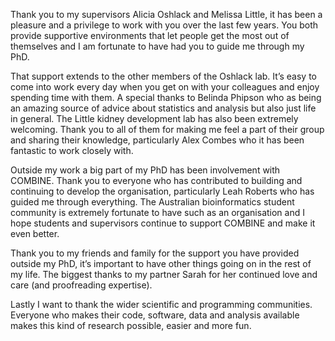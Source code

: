 Thank you to my supervisors Alicia Oshlack and Melissa Little, it has been a
pleasure and a privilege to work with you over the last few years. You both
provide supportive environments that let people get the most out of themselves
and I am fortunate to have had you to guide me through my PhD.

That support extends to the other members of the Oshlack lab. It's easy to come
into work every day when you get on with your colleagues and enjoy spending
time with them. A special thanks to Belinda Phipson who as being an amazing
source of advice about statistics and analysis but also just life in general.
The Little kidney development lab has also been extremely welcoming. Thank you
to all of them for making me feel a part of their group and sharing their
knowledge, particularly Alex Combes who it has been fantastic to work closely
with.

Outside my work a big part of my PhD has been involvement with COMBINE. Thank
you to everyone who has contributed to building and continuing to develop the
organisation, particularly Leah Roberts who has guided me through everything.
The Australian bioinformatics student community is extremely fortunate to have
such as an organisation and I hope students and supervisors continue to support
COMBINE and make it even better.

Thank you to my friends and family for the support you have provided outside my
PhD, it's important to have other things going on in the rest of my life. The
biggest thanks to my partner Sarah for her continued love and care (and
proofreading expertise).

Lastly I want to thank the wider scientific and programming communities.
Everyone who makes their code, software, data and analysis available makes this
kind of research possible, easier and more fun.
